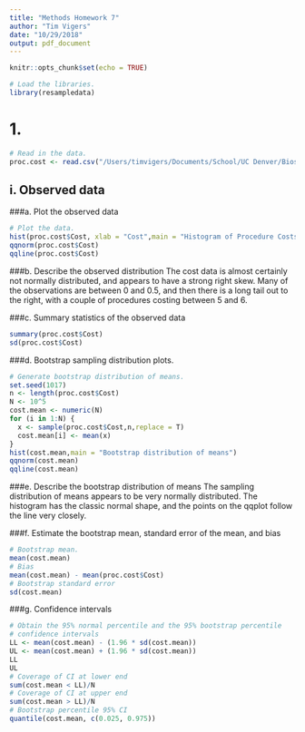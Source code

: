 ```yaml
---
title: "Methods Homework 7"
author: "Tim Vigers"
date: "10/29/2018"
output: pdf_document
---
```


```r
knitr::opts_chunk$set(echo = TRUE)
```

```r
# Load the libraries.
library(resampledata)
```

# 1.
```r
# Read in the data.
proc.cost <- read.csv("/Users/timvigers/Documents/School/UC Denver/Biostatistics/Biostatistical Methods 1/Homework 7/ProcedureCost.csv")
```

## i. Observed data
###a. Plot the observed data
```r
# Plot the data.
hist(proc.cost$Cost, xlab = "Cost",main = "Histogram of Procedure Costs")
qqnorm(proc.cost$Cost)
qqline(proc.cost$Cost)
```

###b. Describe the observed distribution
The cost data is almost certainly not normally distributed, and appears to have a strong right skew. Many of the observations are between 0 and 0.5, and then there is a long tail out to the right, with a couple of procedures costing between 5 and 6. 

###c. Summary statistics of the observed data
```r
summary(proc.cost$Cost)
sd(proc.cost$Cost)
```

###d. Bootstrap sampling distribution plots.
```r
# Generate bootstrap distribution of means.
set.seed(1017)
n <- length(proc.cost$Cost)
N <- 10^5
cost.mean <- numeric(N)
for (i in 1:N) {
  x <- sample(proc.cost$Cost,n,replace = T)
  cost.mean[i] <- mean(x)
}
hist(cost.mean,main = "Bootstrap distribution of means")
qqnorm(cost.mean)
qqline(cost.mean)
```

###e. Describe the bootstrap distribution of means
The sampling distribution of means appears to be very normally distributed. The histogram has the classic normal shape, and the points on the qqplot follow the line very closely. 

###f. Estimate the bootstrap mean, standard error of the mean, and bias
```r
# Bootstrap mean.
mean(cost.mean)
# Bias
mean(cost.mean) - mean(proc.cost$Cost)
# Bootstrap standard error
sd(cost.mean)
```

###g. Confidence intervals
```r
# Obtain the 95% normal percentile and the 95% bootstrap percentile 
# confidence intervals
LL <- mean(cost.mean) - (1.96 * sd(cost.mean))
UL <- mean(cost.mean) + (1.96 * sd(cost.mean))
LL
UL
# Coverage of CI at lower end
sum(cost.mean < LL)/N
# Coverage of CI at upper end
sum(cost.mean > LL)/N
# Bootstrap percentile 95% CI
quantile(cost.mean, c(0.025, 0.975))
```